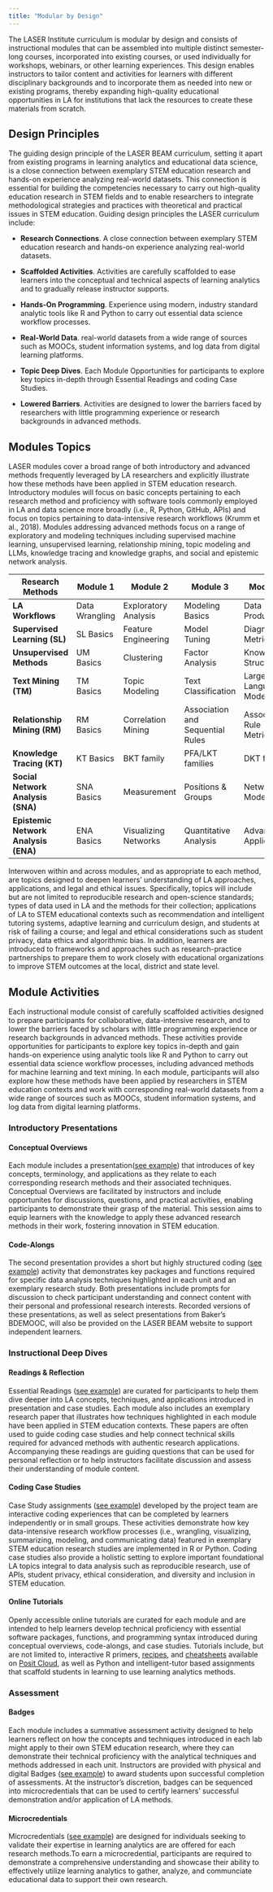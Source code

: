 ```yaml
---
title: "Modular by Design"
---
```


The LASER Institute curriculum is modular by design and consists of instructional modules that can be assembled into multiple distinct semester-long courses, incorporated into existing courses, or used individually for workshops, webinars, or other learning experiences. This design enables instructors to tailor content and activities for learners with different disciplinary backgrounds and to incorporate them as needed into new or existing programs, thereby expanding high-quality educational opportunities in LA for institutions that lack the resources to create these materials from scratch.

## Design Principles

The guiding design principle of the LASER BEAM curriculum, setting it apart from existing programs in learning analytics and educational data science, is a close connection between exemplary STEM education research and hands-on experience analyzing real-world datasets. This connection is essential for building the competencies necessary to carry out high-quality education research in STEM fields and to enable researchers to integrate methodological strategies and practices with theoretical and practical issues in STEM education. Guiding design principles the LASER curriculum include:

-   **Research Connections**. A close connection between exemplary STEM education research and hands-on experience analyzing real-world datasets.

-   **Scaffolded Activities**. Activities are carefully scaffolded to ease learners into the conceptual and technical aspects of learning analytics and to gradually release instructor supports.

-   **Hands-On Programming**. Experience using modern, industry standard analytic tools like R and Python to carry out essential data science workflow processes.

-   **Real-World Data**. real-world datasets from a wide range of sources such as MOOCs, student information systems, and log data from digital learning platforms.

-   **Topic Deep Dives**. Each Module Opportunities for participants to explore key topics in-depth through Essential Readings and coding Case Studies.

-   **Lowered Barriers**. Activities are designed to lower the barriers faced by researchers with little programming experience or research backgrounds in advanced methods.

## Modules Topics

LASER modules cover a broad range of both introductory and advanced methods frequently leveraged by LA researchers and explicitly illustrate how these methods have been applied in STEM education research. Introductory modules will focus on basic concepts pertaining to each research method and proficiency with software tools commonly employed in LA and data science more broadly (i.e., R, Python, GitHub, APIs) and focus on topics pertaining to data-intensive research workflows (Krumm et al., 2018). Modules addressing advanced methods focus on a range of exploratory and modeling techniques including supervised machine learning, unsupervised learning, relationship mining, topic modeling and LLMs, knowledge tracing and knowledge graphs, and social and epistemic network analysis.

| Research Methods                     | **Module 1**   | Module 2             | Module 3                         | Module 4                 |
|---------------|---------------|---------------|---------------|---------------|
| **LA Workflows**                     | Data Wrangling | Exploratory Analysis | Modeling Basics                  | Data Products            |
| **Supervised Learning (SL)**         | SL Basics      | Feature Engineering  | Model Tuning                     | Diagnostic Metrics       |
| **Unsupervised Methods**             | UM Basics      | Clustering           | Factor Analysis                  | Knowledge Structures     |
| **Text Mining (TM)**                 | TM Basics      | Topic Modeling       | Text Classification              | Large Language Models    |
| **Relationship Mining (RM)**         | RM Basics      | Correlation Mining   | Association and Sequential Rules | Association Rule Metrics |
| **Knowledge Tracing (KT)**           | KT Basics      | BKT family           | PFA/LKT families                 | DKT family               |
| **Social Network Analysis (SNA)**    | SNA Basics     | Measurement          | Positions & Groups               | Network Modeling         |
| **Epistemic Network Analysis (ENA)** | ENA Basics     | Visualizing Networks | Quantitative Analysis            | Advanced Applications    |

Interwoven within and across modules, and as appropriate to each method, are topics designed to deepen learners' understanding of LA approaches, applications, and legal and ethical issues. Specifically, topics will include but are not limited to reproducible research and open-science standards; types of data used in LA and the methods for their collection; applications of LA to STEM educational contexts such as recommendation and intelligent tutoring systems, adaptive learning and curriculum design, and students at risk of failing a course; and legal and ethical considerations such as student privacy, data ethics and algorithmic bias. In addition, learners are introduced to frameworks and approaches such as research-practice partnerships to prepare them to work closely with educational organizations to improve STEM outcomes at the local, district and state level.

## Module Activities

Each instructional module consist of carefully scaffolded activities designed to prepare participants for collaborative, data-intensive research, and to lower the barriers faced by scholars with little programming experience or research backgrounds in advanced methods. These activities provide opportunities for participants to explore key topics in-depth and gain hands-on experience using analytic tools like R and Python to carry out essential data science workflow processes, including advanced methods for machine learning and text mining. In each module, participants will also explore how these methods have been applied by researchers in STEM education contexts and work with corresponding real-world datasets from a wide range of sources such as MOOCs, student information systems, and log data from digital learning platforms.

### Introductory Presentations

#### Conceptual Overviews

Each module includes a presentation([see example](https://laser-institute.github.io/network-analysis/lab-1/sna-1-conceptual-overview.html#/title-slide)) that introduces of key concepts, terminology, and applications as they relate to each corresponding research methods and their associated techniques. Conceptual Overviews are facilitated by instructors and include opportunites for discussions, questions, and practical activities, enabling participants to demonstrate their grasp of the material. This session aims to equip learners with the knowledge to apply these advanced research methods in their work, fostering innovation in STEM education.

#### Code-Alongs

The second presentation provides a short but highly structured coding ([see example](https://laser-institute.github.io/network-analysis/module-1/sna-1-code-along-R.html)) activity that demonstrates key packages and functions required for specific data analysis techniques highlighted in each unit and an exemplary research study. Both presentations include prompts for discussion to check participant understanding and connect content with their personal and professional research interests. Recorded versions of these presentations, as well as select presentations from Baker's BDEMOOC, will also be provided on the LASER BEAM website to support independent learners. 

### Instructional Deep Dives

#### Readings & Reflection

Essential Readings ([see example](https://laser-institute.github.io/network-analysis/module-1/sna-1-readings.html)) are curated for participants to help them dive deeper into LA concepts, techniques, and applications introduced in presentation and case studies. Each module also includes an exemplary research paper that illustrates how techniques highlighted in each module have been applied in STEM education contexts. These papers are often used to guide coding case studies and help connect technical skills required for advanced methods with authentic research applications. Accompanying these readings are guiding questions that can be used for personal reflection or to help instructors facilitate discussion and assess their understanding of module content.

#### Coding Case Studies

Case Study assignments ([see example](https://laser-institute.github.io/network-analysis/module-1/sna-1-case-study-key-R.html)) developed by the project team are interactive coding experiences that can be completed by learners independently or in small groups. These activities demonstrate how key data-intensive research workflow processes (i.e., wrangling, visualizing, summarizing, modeling, and communicating data) featured in exemplary STEM education research studies are implemented in R or Python. Coding case studies also provide a holistic setting to explore important foundational LA topics integral to data analysis such as reproducible research, use of APIs, student privacy, ethical consideration, and diversity and inclusion in STEM education.

#### Online Tutorials

Openly accessible online tutorials are curated for each module and are intended to help learners develop technical proficiency with essential software packages, functions, and programming syntax introduced during conceptual overviews, code-alongs, and case studies. Tutorials include, but are not limited to, interactive R primers, [recipes](https://posit.cloud/learn/recipes), and [cheatsheets](https://posit.co/resources/cheatsheets/?_gl=1*18p13uo*_ga*OTU4NTc4NzgwLjE2NzI3NTQwNzQ.*_ga_2C0WZ1JHG0*MTcxMDA2Njg2MC4yNTMuMS4xNzEwMDY2ODYyLjAuMC4w) available on [Posit Cloud](https://posit.cloud/learn/guide), as well as Python and intelligent-tutor based assignments that scaffold students in learning to use learning analytics methods.

### Assessment

#### Badges

Each module includes a summative assessment activity designed to help learners reflect on how the concepts and techniques introduced in each lab might apply to their own STEM education research, where they can demonstrate their technical proficiency with the analytical techniques and methods addressed in each unit. Instructors are provided with physical and digital Badges ([see example](https://laser-institute.github.io/network-analysis/module-1/sna-1-badge.html)) to award students upon successful completion of assessments. At the instructor's discretion, badges can be sequenced into microcredentials that can be used to certify learners' successful demonstration and/or application of LA methods.

#### Microcredentials

Microcredentials ([see example](https://laser-institute.github.io/network-analysis/microcredential/sna-microcredential.html)) are designed for individuals seeking to validate their expertise in learning analytics are are offered for each research methods.To earn a microcredential, participants are required to demonstrate a comprehensive understanding and showcase their ability to effectively utilize learning analytics to gather, analyze, and communciate educational data to support their own research.
